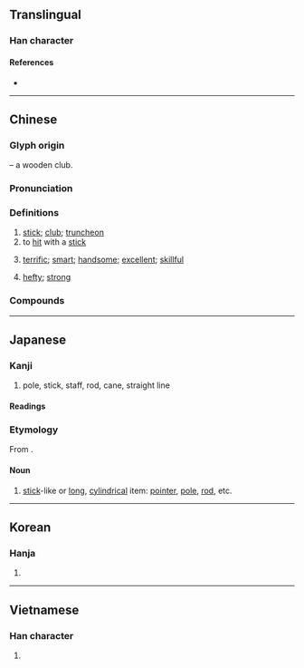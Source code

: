 {{character info/new}}
==Translingual==

===Han character===
{{Han char|rn=75|rad=木|as=08|sn=12|four=45953|canj=DQKQ|ids=⿰木奉}}

====References====
* {{Han ref|kx=0532.100|dkj=14929|dj=0920.170|hdz=21222.090|uh=68D2|ud=26834|bh=B4CE|bd=46286}}

----

==Chinese==
{{zh-forms|alt=棓-“stick”}}

===Glyph origin===
{{Han etym}}
{{Han compound|木|t1=tree, wood|奉|ls=psc|c1=s|c2=p}} – a wooden club.

===Pronunciation===
{{zh-pron
|m=bàng
|c=paang5
|h=
|md=
|mn=qz:pǎng/tw,xm,zz:pāng
|w=
|mc=y
|oc=y
|ma=y
|cat=n,v,a
}}

===Definitions===
{{zh-hanzi}}

# [[stick]]; [[club]]; [[truncheon]]
# to [[hit]] with a [[stick]]
# {{lb|zh|colloquial}} [[terrific]]; [[smart]]; [[handsome]]; [[excellent]]; [[skillful]]
# {{lb|zh|colloquial}} [[hefty]]; [[strong]]

===Compounds===
{{zh-der|好棒|記憶棒|棒子|包米棒子|交棒|冰棒|巨棒外交|強棒|巨棒|少棒|亂棒胡敲|夾槍帶棒|哨棒|回飛棒|回力棒|哭竹棒|哭喪棒|吃棒|棒針|矽碳棒|拖鎗拽棒|當頭棒喝|棒狀桿菌|棒瘡|棒頭|棒子麵|持刀弄棒|擦棒球|火棒|硬棒|接棒人|棍棒|棒壇|椎棒|接力棒|棒針衫|指揮棒|棒兒香|棒客|棒球|硬式棒球|當頭一棒|梢棒|球棒|狼牙棒|棒球卡|控制棒|拳棒|炭精棒|棒喝|棒子手|撥火棒|接棒|棒球場|磁棒|桿棒|殺威棒|木棒|窮棒子|棒球賽|棒槌|棒球隊|迎頭棒喝|赤棒|金錢棒舞|電棒|金錢棒|花棒舞|蒲棒|花棒|馬棒|藕棒兒|金箍棒|黃桑棒|軟式棒球|職棒|青棒|青少棒|雙棒兒|限棒|連廂棒|鐵棒}}

----

==Japanese==

===Kanji===
{{ja-kanji|grade=6|rs=木08}}

# pole, stick, staff, rod, cane, straight line

====Readings====
{{ja-readings
|goon=ぼう
|kanon=ほう<はう
|kun=つえ-<つゑ-
}}

===Etymology===
{{wikipedia|lang=ja}}
{{ja-kanjitab|ぼう|yomi=o}}
From {{etyl|ltc|ja|sort=ぼう}} {{m|ltc|棒|tr=balng|pos=reconstructed by some linguists as {{IPAchar|/bˠʌŋ/}}}}.

====Noun====
{{ja-noun|ぼう}}

# [[stick]]-like or [[long]], [[cylindrical]] item: [[pointer]], [[pole]], [[rod]], etc.
#: {{ja-usex|'''棒'''を持つ|'''ぼう''' を もつ|to hold a '''pointer'''}}
#: {{ja-usex|うまい'''棒'''|^うまい'''ぼう'''|{{w|Umaibō}} (a cylinder-shaped snack food)}}
#: {{ja-usex|'''棒'''のぼり|'''ぼう'''-のぼり|pole climbing (found in elementary schools to train the strength of students)}}

----

==Korean==

===Hanja===
{{ko-hanja|hangeul=봉|eumhun=몽둥이|rv=bong|mr=pong|y=pong}}

# {{defn|lang=ko|sort=木08}}

----

==Vietnamese==

===Han character===
{{vi-hantu|[[vổng]], [[bọng]], [[bộng]], [[bổng]], [[búng]]|rs=木08}}

# {{defn|lang=vi|sort=木08}}